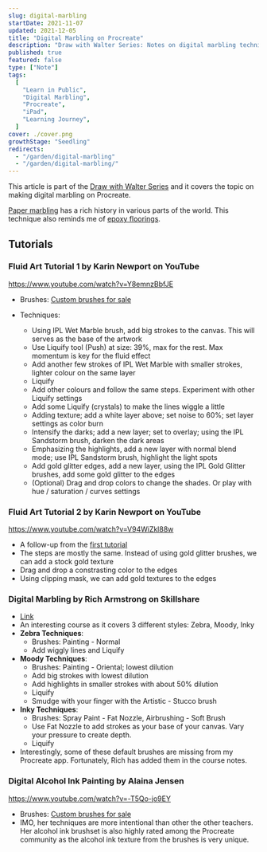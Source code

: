 ```yaml
---
slug: digital-marbling
startDate: 2021-11-07
updated: 2021-12-05
title: "Digital Marbling on Procreate"
description: "Draw with Walter Series: Notes on digital marbling techniques on Procreate"
published: true
featured: false
type: ["Note"]
tags:
  [
    "Learn in Public",
    "Digital Marbling",
    "Procreate",
    "iPad",
    "Learning Journey",
  ]
cover: ./cover.png
growthStage: "Seedling"
redirects:
  - "/garden/digital-marbling"
  - "/garden/digital-marbling/"
---
```


<WIP />

This article is part of the [Draw with Walter Series](/draw-with-walter) and it covers the topic on making digital marbling on Procreate.

[Paper marbling](https://en.wikipedia.org/wiki/Paper_marbling) has a rich history in various parts of the world. This technique also reminds me of [epoxy floorings](https://www.instagram.com/metallicepoxysg/).

## Tutorials

### Fluid Art Tutorial 1 by Karin Newport on YouTube

https://www.youtube.com/watch?v=Y8emnzBbfJE

- Brushes: [Custom brushes for sale](https://ipadlettering.com/shop/procreate-brushes/brush-sets/digital-marbling-and-fluid-art-painting-set/)
- Techniques:

  - Using IPL Wet Marble brush, add big strokes to the canvas. This will serves as the base of the artwork
  - Use Liquify tool (Push) at size: 39%, max for the rest. Max momentum is key for the fluid effect
  - Add another few strokes of IPL Wet Marble with smaller strokes, lighter colour on the same layer
  - Liquify
  - Add other colours and follow the same steps. Experiment with other Liquify settings
  - Add some Liquify (crystals) to make the lines wiggle a little
  - Adding texture; add a white layer above; set noise to 60%; set layer settings as color burn
  - Intensify the darks; add a new layer; set to overlay; using the IPL Sandstorm brush, darken the dark areas
  - Emphasizing the highlights, add a new layer with normal blend mode; use IPL Sandstorm brush, highlight the light spots
  - Add gold glitter edges, add a new layer, using the IPL Gold Glitter brushes, add some gold glitter to the edges
  - (Optional) Drag and drop colors to change the shades. Or play with hue / saturation / curves settings

### Fluid Art Tutorial 2 by Karin Newport on YouTube

https://www.youtube.com/watch?v=V94WiZkl88w

- A follow-up from the [first tutorial](#fluid-art-tutorial-1-by-karin-newport-on-youtube)
- The steps are mostly the same. Instead of using gold glitter brushes, we can add a stock gold texture
- Drag and drop a constrasting color to the edges
- Using clipping mask, we can add gold textures to the edges

### Digital Marbling by Rich Armstrong on Skillshare

- [Link](https://www.skillshare.com/classes/Digital-Marbling-Create-Stunning-Abstract-Art-in-Procreate/559162226)
- An interesting course as it covers 3 different styles: Zebra, Moody, Inky
- **Zebra Techniques**:
  - Brushes: Painting - Normal
  - Add wiggly lines and Liquify
- **Moody Techniques**:
  - Brushes: Painting - Oriental; lowest dilution
  - Add big strokes with lowest dilution
  - Add highlights in smaller strokes with about 50% dilution
  - Liquify
  - Smudge with your finger with the Artistic - Stucco brush
- **Inky Techniques**:
  - Brushes: Spray Paint - Fat Nozzle, Airbrushing - Soft Brush
  - Use Fat Nozzle to add strokes as your base of your canvas. Vary your pressure to create depth.
  - Liquify
- Interestingly, some of these default brushes are missing from my Procreate app. Fortunately, Rich has added them in the course notes.

### Digital Alcohol Ink Painting by Alaina Jensen

https://www.youtube.com/watch?v=-T5Qo-jo9EY

- Brushes: [Custom brushes for sale](https://alainajensen.com/amazingalcoholink)
- IMO, her techniques are more intentional than other the other teachers. Her alcohol ink brushset is also highly rated among the Procreate community as the alcohol ink texture from the brushes is very unique.
